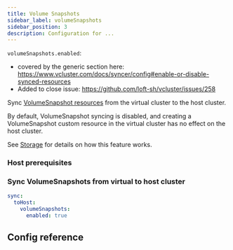 ```yaml
---
title: Volume Snapshots
sidebar_label: volumeSnapshots
sidebar_position: 3
description: Configuration for ...
---
```



`volumeSnapshots.enabled`:
- covered by the generic section here: https://www.vcluster.com/docs/syncer/config#enable-or-disable-synced-resources
- Added to close issue: https://github.com/loft-sh/vcluster/issues/258

Sync [VolumeSnapshot resources](https://kubernetes.io/docs/concepts/storage/volume-snapshots/) from the virtual cluster to the host cluster.

By default, VolumeSnapshot syncing is disabled, and creating a VolumeSnapshot custom resource in the virtual cluster has no effect on the host cluster.

See [Storage](/architecture/storage.mdx) for details on how this feature works.

### Host prerequisites

<Prereqs/>


### Sync VolumeSnapshots from virtual to host cluster
```YAML
sync:
  toHost:
    volumeSnapshots:
      enabled: true
```


## Config reference

<EnableSwitch/>